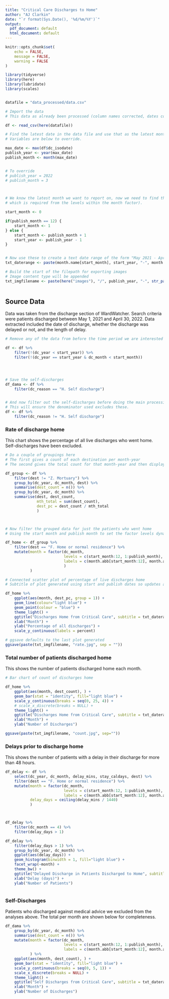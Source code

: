 ---
title: "Critical Care Discharges to Home"
author: "AJ Clarkin"
date: "`r format(Sys.Date(), '%d/%m/%Y')`"
output:
  pdf_document: default
  html_document: default
---

```{r setup, include=FALSE}
knitr::opts_chunk$set(
	echo = FALSE,
	message = FALSE,
	warning = FALSE
)
```


```{r environment}

library(tidyverse)
library(here)
library(lubridate)
library(scales)


datafile = "data_processed/data.csv"

```


```{r import-data}

# Import the data
# This data as already been processed (column names corrected, dates converted)

df <- read_csv(here(datafile))


```



```{r report-settings}

# Find the latest date in the data file and use that as the latest month to report on.
# Variables are below to override.

max_date <- max(df$dc_isodate)
publish_year <- year(max_date)
publish_month <- month(max_date)


# To override
# publish_year = 2022
# publish_month = 3



# We know the latest month we want to report on, now we need to find the earliest (to ensure we only show 12 months
# which is required from the levels within the month factor).

start_month <- 0

if(publish_month == 12) {
    start_month <- 1
} else {
    start_month <- publish_month + 1
    start_year <- publish_year - 1
}


# Now use these to create a text date range of the form "May 2021 - April 2022" for use in graphics
txt_daterange <- paste(month.name[start_month], start_year, "-", month.name[publish_month], publish_year)

# Build the start of the filepath for exporting images
# Image content type will be appended
txt_imgfilename <- paste(here("images"), "/", publish_year, "-", str_pad(publish_month, 2, pad="0"), "_", sep="")
    


```



## Source Data

Data was taken from the discharge section of WardWatcher. Search criteria were patients discharged between May 1, 2021 and April 30, 2022. Data extracted included the date of discharge, whether the discharge was delayed or not, and the length of delay.




```{r filter-data}

# Remove any of the data from before the time period we are interested in

df <- df %>% 
    filter(!(dc_year < start_year)) %>% 
    filter(!(dc_year == start_year & dc_month < start_month))




# Save the self-discharges
df_dama <- df %>% 
    filter(dc_reason == "H. Self discharge")


# And now filter out the self-discharges before doing the main processing.
# This will ensure the denominator used excludes these.
df <- df %>%  
    filter(dc_reason != "H. Self discharge")

```


### Rate of discharge home

This chart shows the percentage of all live discharges who went home. Self-discharges have been excluded.




```{r group-discharges-home}

# Do a couple of groupings here
# The first gives a count of each destination per month-year
# The second gives the total count for that month-year and then displays the other variables we want

df_group <- df %>% 
    filter(dest != "Z. Mortuary") %>% 
    group_by(dc_year, dc_month, dest) %>% 
    summarise(dest_count = n()) %>% 
    group_by(dc_year, dc_month) %>% 
    summarise(dest, dest_count,
              mth_total = sum(dest_count),
              dest_pc = dest_count / mth_total
              )



# Now filter the grouped data for just the patients who went home
# Using the start month and publish month to set the factor levels dynamically

df_home <- df_group %>%
    filter(dest == "F. Home or normal residence") %>%
    mutate(month = factor(dc_month,
                          levels = c(start_month:12, 1:publish_month),
                          labels = c(month.abb[start_month:12], month.abb[1:publish_month])
                          )
           )

```





```{r visualise-discharges-home-percentage}

# Connected scatter plot of percentage of live discharges home
# Subtitle of plot generated using start and publish dates so updates automatically

df_home %>%
    ggplot(aes(month, dest_pc, group = 1)) +
    geom_line(colour="light blue") +
    geom_point(colour = "blue") +
    theme_light() +
    ggtitle("Discharges Home from Critical Care", subtitle = txt_daterange) +
    xlab("Month") +
    ylab("Percentage of all discharges") +
    scale_y_continuous(labels = percent)

# ggsave defaults to the last plot generated
ggsave(paste(txt_imgfilename, "rate.jpg", sep = ""))


```

\newpage



### Total number of patients discharged home

This shows the number of patients discharged home each month.



```{r visualise-discharges-home-count, out.height="40%", out.width="100%"}
# Bar chart of count of discharges home

df_home %>%
    ggplot(aes(month, dest_count), ) +
    geom_bar(stat = "identity", fill="light blue") +
    scale_y_continuous(breaks = seq(0, 25, 4)) +
    # scale_x_discrete(breaks = NULL) +
    theme_light() +
    ggtitle("Discharges Home from Critical Care", subtitle = txt_daterange) +
    xlab("Month") +
    ylab("Number of Discharges")

ggsave(paste(txt_imgfilename, "count.jpg", sep=""))

```


### Delays prior to discharge home

This shows the number of patients with a delay in their discharge for more than 48 hours.

```{r visualise-discharge-delay, out.height="40%", out.width="100%"}

df_delay <- df %>%
    select(dc_year, dc_month, delay_mins, stay_caldays, dest) %>% 
    filter(dest == "F. Home or normal residence") %>% 
    mutate(month = factor(dc_month,
                          levels = c(start_month:12, 1:publish_month),
                          labels = c(month.abb[start_month:12], month.abb[1:publish_month])),
           delay_days = ceiling(delay_mins / 1440)
           ) 



df_delay %>% 
    filter(dc_month == 4) %>% 
    filter(delay_days > 1)

df_delay %>% 
    filter(delay_days > 1) %>%
    group_by(dc_year, dc_month) %>%
    ggplot(aes(delay_days)) +
    geom_histogram(binwidth = 1, fill="light blue") +
    facet_wrap(~month) +
    theme_bw() +
    ggtitle("Delayed Discharge in Patients Discharged to Home", subtitle = txt_daterange) +
    xlab("Delay (days)") +
    ylab("Number of Patients")



```

\newpage


### Self-Discharges

Patients who discharged against medical advice we excluded from the analyses above. The total per month are shown below for completeness.


```{r visualise-self-discharges}

df_dama %>% 
    group_by(dc_year, dc_month) %>% 
    summarise(dest_count = n()) %>%
    mutate(month = factor(dc_month,
                          levels = c(start_month:12, 1:publish_month),
                          labels = c(month.abb[start_month:12], month.abb[1:publish_month]))
           ) %>% 
    ggplot(aes(month, dest_count), ) +
    geom_bar(stat = "identity", fill="light blue") +
    scale_y_continuous(breaks = seq(0, 5, 1)) +
    scale_x_discrete(breaks = NULL) +
    theme_light() +
    ggtitle("Self Discharges from Critical Care", subtitle = txt_daterange) +
    xlab("Month") +
    ylab("Number of Discharges")

```














